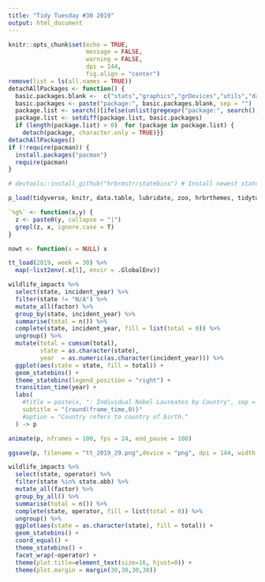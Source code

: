 ```yaml
---
title: "Tidy Tuesday #30 2019"
output: html_document
---
```


```r
knitr::opts_chunk$set(echo = TRUE, 
                      message = FALSE, 
                      warning = FALSE, 
                      dpi = 144,
                      fig.align = "center")
remove(list = ls(all.names = TRUE))
detachAllPackages <- function() {
  basic.packages.blank <-  c("stats","graphics","grDevices","utils","datasets","methods","base")
  basic.packages <- paste("package:", basic.packages.blank, sep = "")
  package.list <- search()[ifelse(unlist(gregexpr("package:", search())) == 1,TRUE,FALSE)]
  package.list <- setdiff(package.list, basic.packages)
  if (length(package.list) > 0)  for (package in package.list) {
    detach(package, character.only = TRUE)}}
detachAllPackages()
if (!require(pacman)) {
  install.packages("pacman")
  require(pacman)
}

# devtools::install_github("hrbrmstr/statebins") # Install newest statebins package

p_load(tidyverse, knitr, data.table, lubridate, zoo, hrbrthemes, tidytuesdayR, prophet, forecast, gridExtra, statebins, gganimate, gifski, png, Hmisc, janitor)

`%g%` <- function(x,y) {
  z <- paste0(y, collapse = "|")
  grepl(z, x, ignore.case = T)
}

nowt <- function(x = NULL) x
```

```r
tt_load(2019, week = 30) %>% 
  map(~list2env(.x[1], envir = .GlobalEnv))
```

```r
wildlife_impacts %>% 
  select(state, incident_year) %>% 
  filter(state != "N/A") %>% 
  mutate_all(factor) %>% 
  group_by(state, incident_year) %>%
  summarise(total = n()) %>% 
  complete(state, incident_year, fill = list(total = 0)) %>% 
  ungroup() %>% 
  mutate(total = cumsum(total),
         state = as.character(state),
         year  = as.numeric(as.character(incident_year))) %>% 
  ggplot(aes(state = state, fill = total)) +
  geom_statebins() +
  theme_statebins(legend_position = "right") +
  transition_time(year) +
  labs(
    #title = paste(x, ": Individual Nobel Laureates by Country", sep = ""),
    subtitle = "{round(frame_time,0)}"
    #aption = "Country refers to country of birth."
  ) -> p

animate(p, nframes = 100, fps = 24, end_pause = 100)

ggsave(p, filename = "tt_2019_29.png",device = "png", dpi = 144, width = 8, height = 6)
```

```r
wildlife_impacts %>% 
  select(state, operator) %>% 
  filter(state %in% state.abb) %>% 
  mutate_all(factor) %>% 
  group_by_all() %>%
  summarise(total = n()) %>% 
  complete(state, operator, fill = list(total = 0)) %>% 
  ungroup() %>% 
  ggplot(aes(state = as.character(state), fill = total)) +
  geom_statebins() +
  coord_equal() +
  theme_statebins() +
  facet_wrap(~operator) +
  theme(plot.title=element_text(size=16, hjust=0)) +
  theme(plot.margin = margin(30,30,30,30))
```


